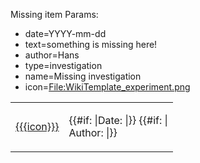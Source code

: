 <noinclude>
Missing item
Params:
* date=YYYY-mm-dd
* text=something is missing here!
* author=Hans
* type=investigation
* name=Missing investigation
* icon=File:WikiTemplate_experiment.png
</noinclude>
<includeonly><div class="ce-missing-item ce-page-type-{{{type}}}">
    <table>
        <tr><td>[[{{{icon}}}]]<span>{{{name}}}</span>
        <td>{{#if: {{{date|}}}|Date: {{{date}}}|}} {{#if: {{{author|}}}|<br>Author: {{{author}}}|}}
        <div style="margin-top: 10px">{{{text}}}</div>
        </td></tr>
    </table>
</div></includeonly>
